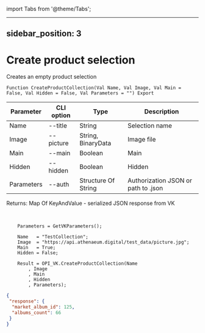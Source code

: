 ﻿import Tabs from '@theme/Tabs';

---
sidebar_position: 3
---

# Create product selection
 Creates an empty product selection



`Function CreateProductCollection(Val Name, Val Image, Val Main = False, Val Hidden = False, Val Parameters = "") Export`

  | Parameter | CLI option | Type | Description |
  |-|-|-|-|
  | Name | --title | String | Selection name |
  | Image | --picture | String, BinaryData | Image file |
  | Main | --main | Boolean | Main |
  | Hidden | --hidden | Boolean | Hidden |
  | Parameters | --auth | Structure Of String | Authorization JSON or path to .json |

  
  Returns:  Map Of KeyAndValue - serialized JSON response from VK

<br/>




```bsl title="Code example"
    Parameters = GetVKParameters();

    Name   = "TestCollection";
    Image  = "https://api.athenaeum.digital/test_data/picture.jpg";
    Main   = True;
    Hidden = False;

    Result = OPI_VK.CreateProductCollection(Name
        , Image
        , Main
        , Hidden
        , Parameters);
```
 



```json title="Result"
{
 "response": {
  "market_album_id": 125,
  "albums_count": 66
 }
}
```
